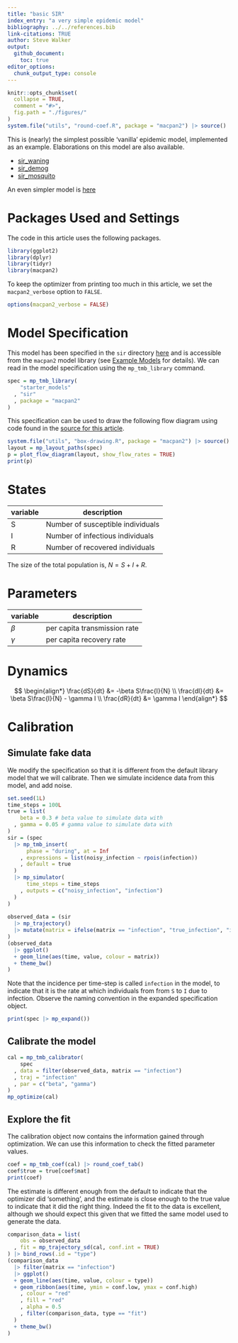 ```yaml
---
title: "basic SIR"
index_entry: "a very simple epidemic model"
bibliography: ../../references.bib
link-citations: TRUE
author: Steve Walker
output: 
  github_document:
    toc: true
editor_options: 
  chunk_output_type: console
---
```


```r
knitr::opts_chunk$set(
  collapse = TRUE,
  comment = "#>",
  fig.path = "./figures/"
)
system.file("utils", "round-coef.R", package = "macpan2") |> source()
```

This is (nearly) the simplest possible 'vanilla' epidemic model, implemented as an example. Elaborations on this model are also available.

* [sir_waning](https://github.com/canmod/macpan2/tree/main/inst/starter_models/sir_waning)
* [sir_demog](https://github.com/canmod/macpan2/tree/main/inst/starter_models/sir_demog)
* [sir_mosquito](https://github.com/canmod/macpan2/tree/main/inst/starter_models/sir_mosquito)

An even simpler model is [here](https://github.com/canmod/macpan2/tree/main/inst/starter_models/si)

# Packages Used and Settings

The code in this article uses the following packages.

```r
library(ggplot2)
library(dplyr)
library(tidyr)
library(macpan2)
```

To keep the optimizer from printing too much in this article, we set the `macpan2_verbose` option to `FALSE`.

```r
options(macpan2_verbose = FALSE)
```


# Model Specification

This model has been specified in the `sir` directory [here](https://github.com/canmod/macpan2/blob/main/inst/starter_models/sir/tmb.R) and is accessible from the `macpan2` model library (see [Example Models](https://canmod.github.io/macpan2/articles/example_models.html) for details). We can read in the model specification using the `mp_tmb_library` command.
```r
spec = mp_tmb_library(
    "starter_models"
  , "sir"
  , package = "macpan2"
)
```

This specification can be used to draw the following flow diagram using code found in the [source for this article](https://github.com/canmod/macpan2/blob/main/inst/starter_models/sir/README.Rmd).

```r
system.file("utils", "box-drawing.R", package = "macpan2") |> source()
layout = mp_layout_paths(spec)
p = plot_flow_diagram(layout, show_flow_rates = TRUE)
print(p)
```

# States

| variable | description                       |
| -------- | --------------------------------- |
| S        | Number of susceptible individuals |
| I        | Number of infectious individuals  |
| R        | Number of recovered individuals   |

The size of the total population is, $N = S + I + R$.

# Parameters

| variable | description                     |
| -------- | ------------------------------- |
| $\beta$  | per capita transmission rate    |
| $\gamma$ | per capita recovery rate        |

# Dynamics 

$$
\begin{align*}
\frac{dS}{dt} &= -\beta S\frac{I}{N} \\
\frac{dI}{dt} &= \beta S\frac{I}{N} - \gamma I \\
\frac{dR}{dt} &= \gamma I
\end{align*}
$$

# Calibration

## Simulate fake data

We modify the specification so that it is different from the default library model that we will calibrate. Then we simulate incidence data from this model, and add noise.

```r
set.seed(1L)
time_steps = 100L
true = list(
    beta = 0.3 # beta value to simulate data with
  , gamma = 0.05 # gamma value to simulate data with
)
sir = (spec
  |> mp_tmb_insert(
      phase = "during", at = Inf
    , expressions = list(noisy_infection ~ rpois(infection))
    , default = true
  )
  |> mp_simulator(  
      time_steps = time_steps
    , outputs = c("noisy_infection", "infection")
  )
)
  
observed_data = (sir
  |> mp_trajectory() 
  |> mutate(matrix = ifelse(matrix == "infection", "true_infection", "infection"))
)
(observed_data
  |> ggplot()
  + geom_line(aes(time, value, colour = matrix))
  + theme_bw()
)
```

Note that the incidence per time-step is called `infection` in the model, to indicate that it is the rate at which individuals from from `S` to `I` due to infection. Observe the naming convention in the expanded specification object.
```r
print(spec |> mp_expand())
```

## Calibrate the model

```r
cal = mp_tmb_calibrator(
    spec
  , data = filter(observed_data, matrix == "infection")
  , traj = "infection"
  , par = c("beta", "gamma")
)
mp_optimize(cal)
```

## Explore the fit

The calibration object now contains the information gained through optimization. We can use this information to check the fitted parameter values.
```r
coef = mp_tmb_coef(cal) |> round_coef_tab()
coef$true = true[coef$mat]
print(coef)
```
The estimate is different enough from the default to indicate that the optimizer did 'something', and the estimate is close enough to the true value to indicate that it did the right thing. Indeed the fit to the data is excellent, although we should expect this given that we fitted the same model used to generate the data.

```r
comparison_data = list(
    obs = observed_data
  , fit = mp_trajectory_sd(cal, conf.int = TRUE)
) |> bind_rows(.id = "type")
(comparison_data
  |> filter(matrix == "infection")
  |> ggplot()
  + geom_line(aes(time, value, colour = type))
  + geom_ribbon(aes(time, ymin = conf.low, ymax = conf.high)
    , colour = "red"
    , fill = "red"
    , alpha = 0.5
    , filter(comparison_data, type == "fit")
  )
  + theme_bw()
)
```
